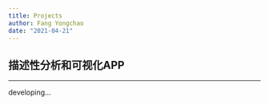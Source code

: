 ```yaml
---
title: Projects
author: Fang Yongchao
date: "2021-04-21"
---
```


## 描述性分析和可视化APP

---------------------------------------------

developing...

